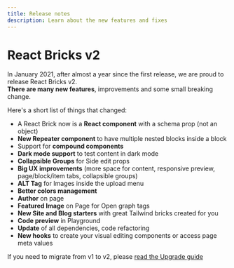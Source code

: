 ```yaml
---
title: Release notes
description: Learn about the new features and fixes
---
```


# React Bricks v2

In January 2021, after almost a year since the first release, we are proud to release React Bricks v2.  
**There are many new features**, improvements and some small breaking change.

Here's a short list of things that changed:

- A React Brick now is a **React component** with a schema prop (not an object)
- **New Repeater component** to have multiple nested blocks inside a block
- Support for **compound components**
- **Dark mode support** to test content in dark mode
- **Collapsible Groups** for Side edit props
- **Big UX improvements** (more space for content, responsive preview, page/block/item tabs, collapsible groups)
- **ALT Tag** for Images inside the upload menu
- **Better colors management**
- **Author** on page
- **Featured Image** on Page for Open graph tags
- **New Site and Blog starters** with great Tailwind bricks created for you
- **Code preview** in Playground
- **Update** of all dependencies, code refactoring
- **New hooks** to create your visual editing components or access page meta values

If you need to migrate from v1 to v2, please [read the Upgrade guide](upgrade-guide)
